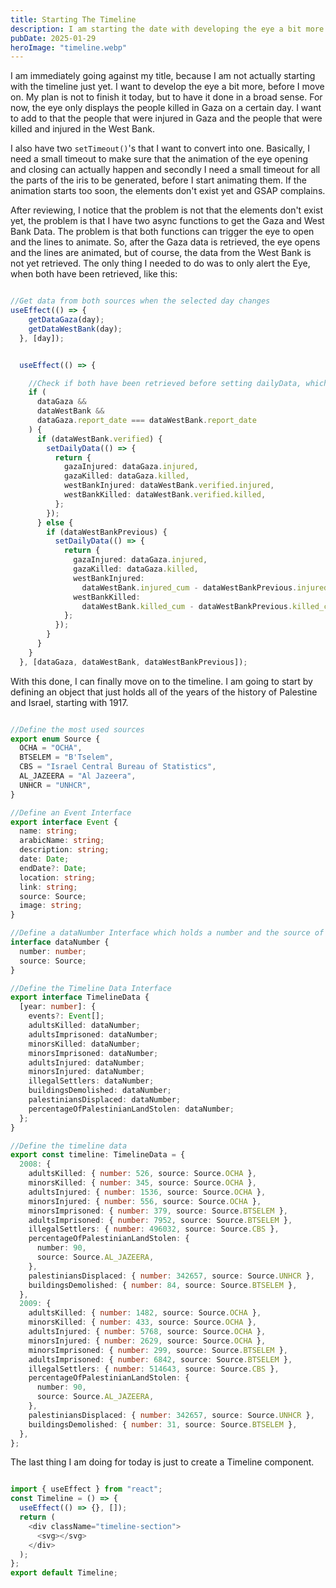 ```yaml
---
title: Starting The Timeline
description: I am starting the date with developing the eye a bit more and then I move on to the timeline.
pubDate: 2025-01-29
heroImage: "timeline.webp"
---
```


I am immediately going against my title, because I am not actually starting with the timeline just yet. I want to develop the eye a bit more, before I move on. My plan is not to finish it today, but to have it done in a broad sense. For now, the eye only displays the people killed in Gaza on a certain day. I want to add to that the people that were injured in Gaza and the people that were killed and injured in the West Bank. 

I also have two `setTimeout()`'s that I want to convert into one. Basically, I need a small timeout to make sure that the animation of the eye opening and closing can actually happen and secondly I need a small timeout for all the parts of the iris to be generated, before I start animating them. If the animation starts too soon, the elements don't exist yet and GSAP complains.

After reviewing, I notice that the problem is not that the elements don't exist yet, the problem is that I have two async functions to get the Gaza and West Bank Data. The problem is that both functions can trigger the eye to open and the lines to animate. So, after the Gaza data is retrieved, the eye opens and the lines are animated, but of course, the data from the West Bank is not yet retrieved. The only thing I needed to do was to only alert the Eye, when both have been retrieved, like this:

```typescript

//Get data from both sources when the selected day changes
useEffect(() => {
    getDataGaza(day);
    getDataWestBank(day);
  }, [day]);


  useEffect(() => {

    //Check if both have been retrieved before setting dailyData, which in turns triggers the eye to openy
    if (
      dataGaza &&
      dataWestBank &&
      dataGaza.report_date === dataWestBank.report_date
    ) {
      if (dataWestBank.verified) {
        setDailyData(() => {
          return {
            gazaInjured: dataGaza.injured,
            gazaKilled: dataGaza.killed,
            westBankInjured: dataWestBank.verified.injured,
            westBankKilled: dataWestBank.verified.killed,
          };
        });
      } else {
        if (dataWestBankPrevious) {
          setDailyData(() => {
            return {
              gazaInjured: dataGaza.injured,
              gazaKilled: dataGaza.killed,
              westBankInjured:
                dataWestBank.injured_cum - dataWestBankPrevious.injured_cum,
              westBankKilled:
                dataWestBank.killed_cum - dataWestBankPrevious.killed_cum,
            };
          });
        }
      }
    }
  }, [dataGaza, dataWestBank, dataWestBankPrevious]);
```


With this done, I can finally move on to the timeline. I am going to start by defining an object that just holds all of the years of the history of Palestine and Israel, starting with 1917.

```typescript

//Define the most used sources
export enum Source {
  OCHA = "OCHA",
  BTSELEM = "B'Tselem",
  CBS = "Israel Central Bureau of Statistics",
  AL_JAZEERA = "Al Jazeera",
  UNHCR = "UNHCR",
}

//Define an Event Interface
export interface Event {
  name: string;
  arabicName: string;
  description: string;
  date: Date;
  endDate?: Date;
  location: string;
  link: string;
  source: Source;
  image: string;
}

//Define a dataNumber Interface which holds a number and the source of that number
interface dataNumber {
  number: number;
  source: Source;
}

//Define the Timeline Data Interface
export interface TimelineData {
  [year: number]: {
    events?: Event[];
    adultsKilled: dataNumber;
    adultsImprisoned: dataNumber;
    minorsKilled: dataNumber;
    minorsImprisoned: dataNumber;
    adultsInjured: dataNumber;
    minorsInjured: dataNumber;
    illegalSettlers: dataNumber;
    buildingsDemolished: dataNumber;
    palestiniansDisplaced: dataNumber;
    percentageOfPalestinianLandStolen: dataNumber;
  };
}

//Define the timeline data
export const timeline: TimelineData = {
  2008: {
    adultsKilled: { number: 526, source: Source.OCHA },
    minorsKilled: { number: 345, source: Source.OCHA },
    adultsInjured: { number: 1536, source: Source.OCHA },
    minorsInjured: { number: 556, source: Source.OCHA },
    minorsImprisoned: { number: 379, source: Source.BTSELEM },
    adultsImprisoned: { number: 7952, source: Source.BTSELEM },
    illegalSettlers: { number: 496032, source: Source.CBS },
    percentageOfPalestinianLandStolen: {
      number: 90,
      source: Source.AL_JAZEERA,
    },
    palestiniansDisplaced: { number: 342657, source: Source.UNHCR },
    buildingsDemolished: { number: 84, source: Source.BTSELEM },
  },
  2009: {
    adultsKilled: { number: 1482, source: Source.OCHA },
    minorsKilled: { number: 433, source: Source.OCHA },
    adultsInjured: { number: 5768, source: Source.OCHA },
    minorsInjured: { number: 2629, source: Source.OCHA },
    minorsImprisoned: { number: 299, source: Source.BTSELEM },
    adultsImprisoned: { number: 6842, source: Source.BTSELEM },
    illegalSettlers: { number: 514643, source: Source.CBS },
    percentageOfPalestinianLandStolen: {
      number: 90,
      source: Source.AL_JAZEERA,
    },
    palestiniansDisplaced: { number: 342657, source: Source.UNHCR },
    buildingsDemolished: { number: 31, source: Source.BTSELEM },
  },
};
```

The last thing I am doing for today is just to create a Timeline component.

```typescript

import { useEffect } from "react";
const Timeline = () => {
  useEffect(() => {}, []);
  return (
    <div className="timeline-section">
      <svg></svg>
    </div>
  );
};
export default Timeline;
```
